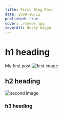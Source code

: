 ```yaml
---
title: First Blog Post
date: 2009-10-11
published: true
cover: ./cover.jpg
coverAlt: Husky doggo
---
```


# h1 heading

My first post ![first image](/image-1.jpg)

## h2 heading

![second image](/image-2.jpg)

### h3 heading